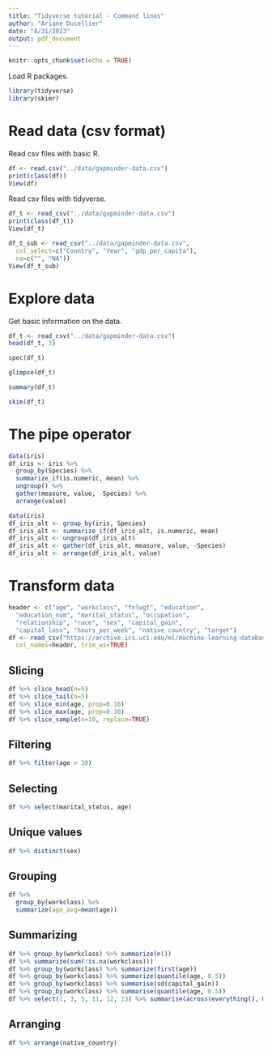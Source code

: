 ```yaml
---
title: "Tidyverse tutorial - Command lines"
author: "Ariane Ducellier"
date: "8/31/2023"
output: pdf_document
---
```


```r
knitr::opts_chunk$set(echo = TRUE)
```

Load R packages.

```r
library(tidyverse)
library(skimr)
```

# Read data (csv format)

Read csv files with basic R.

```r
df <- read.csv("../data/gapminder-data.csv")
print(class(df))
View(df)
```

Read csv files with tidyverse.

```r
df_t <- read_csv("../data/gapminder-data.csv")
print(class(df_t))
View(df_t)
```

```r
df_t_sub <- read_csv("../data/gapminder-data.csv",
  col_select=c("Country", "Year", "gdp_per_capita"),
  na=c("", "NA"))
View(df_t_sub)
```

# Explore data

Get basic information on the data.

```r
df_t <- read_csv("../data/gapminder-data.csv")
head(df_t, 3)
```

```r
spec(df_t)
```

```r
glimpse(df_t)
```

```r
summary(df_t)
```

```r
skim(df_t)
```

# The pipe operator

```r
data(iris)
df_iris <- iris %>%
  group_by(Species) %>%
  summarize_if(is.numeric, mean) %>%
  ungroup() %>%
  gather(measure, value, -Species) %>%
  arrange(value)
```

```r
data(iris)
df_iris_alt <- group_by(iris, Species)
df_iris_alt <- summarize_if(df_iris_alt, is.numeric, mean)
df_iris_alt <- ungroup(df_iris_alt)
df_iris_alt <- gather(df_iris_alt, measure, value, -Species)
df_iris_alt <- arrange(df_iris_alt, value)
```

# Transform data

```r
header <- c("age", "workclass", "fnlwgt", "education",
  "education_num", "marital_status", "occupation",
  "relationship", "race", "sex", "capital_gain",
  "capital_loss", "hours_per_week", "native_country", "target")
df <- read_csv("https://archive.ics.uci.edu/ml/machine-learning-databases/adult/adult.data",
  col_names=header, trim_ws=TRUE)
```

## Slicing

```r
df %>% slice_head(n=5)
df %>% slice_tail(n=5)
df %>% slice_min(age, prop=0.10)
df %>% slice_max(age, prop=0.30)
df %>% slice_sample(n=10, replace=TRUE)
```

## Filtering

```r
df %>% filter(age > 30)
```

## Selecting

```r
df %>% select(marital_status, age)
```

## Unique values

```r
df %>% distinct(sex)
```

## Grouping

```r
df %>%
  group_by(workclass) %>%
  summarize(age_avg=mean(age))
```

## Summarizing

```r
df %>% group_by(workclass) %>% summarize(n())
df %>% summarize(sum(!is.na(workclass)))
df %>% group_by(workclass) %>% summarize(first(age))
df %>% group_by(workclass) %>% summarize(quantile(age, 0.5))
df %>% group_by(workclass) %>% summarise(sd(capital_gain))
df %>% group_by(workclass) %>% summarise(quantile(age, 0.5))
df %>% select(1, 3, 5, 11, 12, 13) %>% summarise(across(everything(), mean))
```

## Arranging

```r
df %>% arrange(native_country)
```